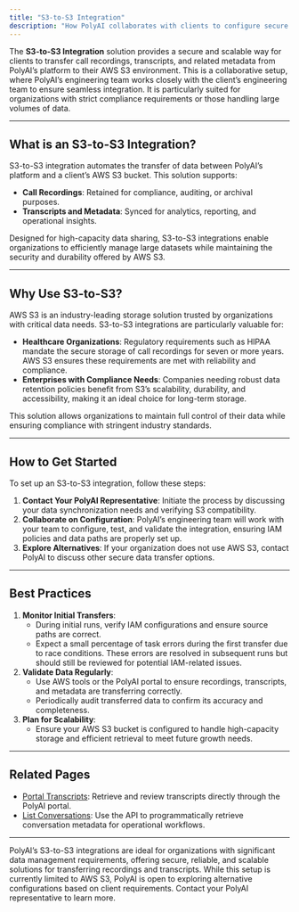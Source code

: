 ```yaml
---
title: "S3-to-S3 Integration"
description: "How PolyAI collaborates with clients to configure secure AWS S3 data transfers."
---
```


The **S3-to-S3 Integration** solution provides a secure and scalable way for clients to transfer call recordings, transcripts, and related metadata from PolyAI’s platform to their AWS S3 environment. This is a collaborative setup, where PolyAI’s engineering team works closely with the client’s engineering team to ensure seamless integration. It is particularly suited for organizations with strict compliance requirements or those handling large volumes of data.

---

## What is an S3-to-S3 Integration?

S3-to-S3 integration automates the transfer of data between PolyAI’s platform and a client’s AWS S3 bucket. This solution supports:
- **Call Recordings**: Retained for compliance, auditing, or archival purposes.
- **Transcripts and Metadata**: Synced for analytics, reporting, and operational insights.

Designed for high-capacity data sharing, S3-to-S3 integrations enable organizations to efficiently manage large datasets while maintaining the security and durability offered by AWS S3.

---

## Why Use S3-to-S3?

AWS S3 is an industry-leading storage solution trusted by organizations with critical data needs. S3-to-S3 integrations are particularly valuable for:
- **Healthcare Organizations**: Regulatory requirements such as HIPAA mandate the secure storage of call recordings for seven or more years. AWS S3 ensures these requirements are met with reliability and compliance.
- **Enterprises with Compliance Needs**: Companies needing robust data retention policies benefit from S3’s scalability, durability, and accessibility, making it an ideal choice for long-term storage.

This solution allows organizations to maintain full control of their data while ensuring compliance with stringent industry standards.

---

## How to Get Started

To set up an S3-to-S3 integration, follow these steps:

1. **Contact Your PolyAI Representative**: Initiate the process by discussing your data synchronization needs and verifying S3 compatibility.
2. **Collaborate on Configuration**: PolyAI’s engineering team will work with your team to configure, test, and validate the integration, ensuring IAM policies and data paths are properly set up.
3. **Explore Alternatives**: If your organization does not use AWS S3, contact PolyAI to discuss other secure data transfer options.

---

## Best Practices

1. **Monitor Initial Transfers**:
   - During initial runs, verify IAM configurations and ensure source paths are correct.
   - Expect a small percentage of task errors during the first transfer due to race conditions. These errors are resolved in subsequent runs but should still be reviewed for potential IAM-related issues.
2. **Validate Data Regularly**:
   - Use AWS tools or the PolyAI portal to ensure recordings, transcripts, and metadata are transferring correctly.
   - Periodically audit transferred data to confirm its accuracy and completeness.
3. **Plan for Scalability**:
   - Ensure your AWS S3 bucket is configured to handle high-capacity storage and efficient retrieval to meet future growth needs.

---

## Related Pages

- [Portal Transcripts](portal-transcripts): Retrieve and review transcripts directly through the PolyAI portal.
- [List Conversations](list-conversations): Use the API to programmatically retrieve conversation metadata for operational workflows.

---

PolyAI’s S3-to-S3 integrations are ideal for organizations with significant data management requirements, offering secure, reliable, and scalable solutions for transferring recordings and transcripts. While this setup is currently limited to AWS S3, PolyAI is open to exploring alternative configurations based on client requirements. Contact your PolyAI representative to learn more.